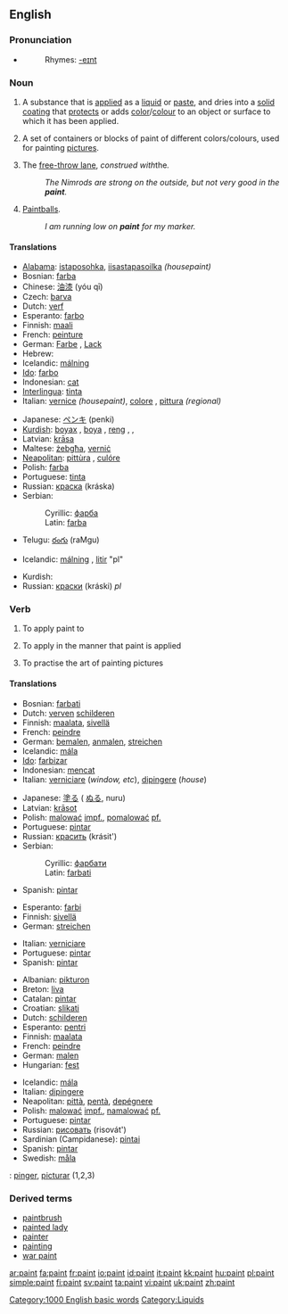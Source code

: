 ==English==
{{wikipedia}}

===Pronunciation===
*{{audio|en-us-paint.ogg|Audio (US)}}
*:Rhymes: [[Rhymes:English:-eɪnt|-eɪnt]]

===Noun===
{{en-noun}}

# A substance that is [[apply|applied]] as a [[liquid]] or [[paste]], and dries into a [[solid]] [[coating]] that [[protect]]s or adds [[color]]/[[colour]] to an object or surface to which it has been applied.
# {{italbrac|in plural '''''paints'''''}} A set of containers or blocks of paint of different colors/colours, used for painting [[picture]]s.
# {{context|basketball|slang}} The [[free-throw lane]], ''construed with ''the''.''
#: ''The Nimrods are strong on the outside, but not very good in the '''paint'''.''
# {{context|paintball|slang}} [[paintball|Paintball]]s.
#: ''I am running low on '''paint''' for my marker.''

====Translations====
{{trans-top|substance}}
*[[Alabama]]: [[istaposohka]], [[iisastapasoilka]] ''(housepaint)''
*Bosnian: [[farba#Bosnian|farba]] {{f}}
*Chinese: [[油漆]] (yóu qī)
*Czech: [[barva]] {{f}}
*Dutch: [[verf]] {{f}}
*Esperanto: [[farbo]]
*Finnish: [[maali]]
*French: [[peinture]] {{f}}
*German: [[Farbe]] {{f}}, [[Lack]] {{m}}
*Hebrew: {{he-translation|צבע|tséva}} {{m}}
*Icelandic: [[málning]] {{f}}
*[[Ido]]: [[farbo]]
*Indonesian: [[cat#Indonesian|cat]]
*[[Interlingua]]: [[tinta]]
*Italian: [[vernice]] {{f}} ''(housepaint)'', [[colore]] {{m}}, [[pittura]] {{f}} ''(regional)''
{{trans-mid}}
*Japanese: [[ペンキ]] (penki)
*[[Kurdish]]: [[boyax]] {{f}}, [[boya]] {{f}}, [[reng]] {{m}}, {{KUchar|[[بۆیه‌]]}}, {{KUchar|[[ره‌نگ]]}}
*Latvian: [[krāsa]] {{f}}
*Maltese: [[żebgħa]], [[verniċ]]
*[[Neapolitan]]: [[pittùra]] {{f}}, [[culóre]] {{m}}
*Polish: [[farba#Polish|farba]] {{f}}
*Portuguese: [[tinta]] {{f}}
*Russian: [[краска]] (kráska) {{f}}
*Serbian:
*:Cyrillic: [[фарба#Serbian|фарба]] {{f}}
*:Latin: [[farba#Serbian|farba]] {{f}}
*Telugu: [[రంగు]] (raMgu)
{{trans-bottom}}

{{trans-top|paints: set of containers or blocks of paints of different colours}}
*Icelandic: [[málning]] {{f}}, [[litir]] {{m}} "pl"
{{trans-mid}}
*Kurdish: {{KUchar|[[ره‌نگ]]}}
*Russian: [[краски]] (kráski) ''pl''
{{trans-bottom}}

===Verb===
{{en-verb|paint}}

# {{transitive}} To apply paint to
# {{transitive}} To apply in the manner that paint is applied
# {{intransitive}} To practise the art of painting pictures

====Translations====

{{trans-top|apply paint to}}
*Bosnian: [[farbati#Bosnian|farbati]]
*Dutch: [[verven]] [[schilderen]]
*Finnish: [[maalata]], [[sivellä]]
*French: [[peindre]]
*German: [[bemalen]], [[anmalen]], [[streichen]]
*Icelandic: [[mála]]
*[[Ido]]: [[farbizar]]
*Indonesian: [[cat|mencat]]
*Italian: [[verniciare]] (''window, etc''), [[dipingere]] (''house'')
{{trans-mid}}
*Japanese: [[塗る]] ( [[ぬる]], nuru)
*Latvian: [[krāsot]]
*Polish: [[malować]] [[impf.]], [[pomalować]] [[pf.]]
*Portuguese: [[pintar]]
*Russian: [[красить]] (krásit')
*Serbian:
*:Cyrillic: [[фарбати#Serbian|фарбати]]
*:Latin: [[farbati#Serbian|farbati]]
*Spanish: [[pintar]]
{{trans-bottom}}

{{trans-top|apply in the manner of paint}}
*Esperanto: [[farbi]]
*Finnish: [[sivellä]]
*German: [[streichen]]
{{trans-mid}}
*Italian: [[verniciare]]
*Portuguese: [[pintar]]
*Spanish: [[pintar]]
{{trans-bottom}}

{{trans-top|practise the art of painting pictures}}
*Albanian: [[pikturon]]
*Breton: [[liva]]
*Catalan: [[pintar]]
*Croatian: [[slikati]]
*Dutch: [[schilderen]]
*Esperanto: [[pentri]]
*Finnish: [[maalata]]
*French: [[peindre]]
*German: [[malen]]
*Hungarian: [[fest]]
{{trans-mid}}
*Icelandic: [[mála]]
*Italian: [[dipingere]]
*Neapolitan: [[pittà]], [[pentà]], [[depégnere]]
*Polish: [[malować]] [[impf.]], [[namalować]] [[pf.]]
*Portuguese: [[pintar]]
*Russian: [[рисовать]] (risovát')
*Sardinian (Campidanese): [[pintai]]
*Spanish: [[pintar]]
*Swedish: [[måla]]
{{trans-bottom}}

{{checktrans}}
{{trans-top|Translations to be checked}}
{{ttbc|Interlingua}}: [[pinger]], [[picturar]] (1,2,3)
{{trans-mid}}
{{trans-bottom}}

===Derived terms===
*[[paintbrush]]
*[[painted lady]]
*[[painter]]
*[[painting]]
*[[war paint]]

[[Category:1000 English basic words]]
[[Category:Liquids]]

[[ar:paint]]
[[fa:paint]]
[[fr:paint]]
[[io:paint]]
[[id:paint]]
[[it:paint]]
[[kk:paint]]
[[hu:paint]]
[[pl:paint]]
[[simple:paint]]
[[fi:paint]]
[[sv:paint]]
[[ta:paint]]
[[vi:paint]]
[[uk:paint]]
[[zh:paint]]